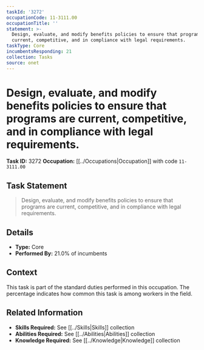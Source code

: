 ```yaml
---
taskId: '3272'
occupationCode: 11-3111.00
occupationTitle: ''
statement: >-
  Design, evaluate, and modify benefits policies to ensure that programs are
  current, competitive, and in compliance with legal requirements.
taskType: Core
incumbentsResponding: 21
collection: Tasks
source: onet
---
```

# Design, evaluate, and modify benefits policies to ensure that programs are current, competitive, and in compliance with legal requirements.

**Task ID:** 3272
**Occupation:** [[../Occupations|Occupation]] with code `11-3111.00`

## Task Statement

> Design, evaluate, and modify benefits policies to ensure that programs are current, competitive, and in compliance with legal requirements.

## Details

- **Type:** Core
- **Performed By:** 21.0% of incumbents

## Context

This task is part of the standard duties performed in this occupation. The percentage indicates how common this task is among workers in the field.

## Related Information

- **Skills Required:** See [[../Skills|Skills]] collection
- **Abilities Required:** See [[../Abilities|Abilities]] collection
- **Knowledge Required:** See [[../Knowledge|Knowledge]] collection
